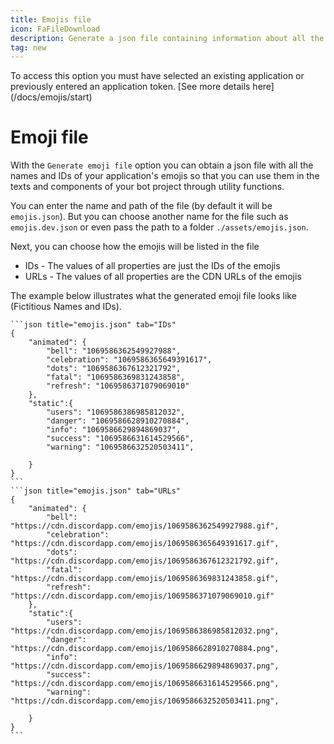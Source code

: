 ```yaml
---
title: Emojis file
icon: FaFileDownload
description: Generate a json file containing information about all the emojis in your application
tag: new
---
```


<Callout type="info">
To access this option you must have selected an existing application or previously entered an application token. [See more details here](/docs/emojis/start)
</Callout>

# Emoji file

With the `Generate emoji file` option you can obtain a json file with all the names and IDs of your application's emojis so that you can use them in the texts and components of your bot project through utility functions.

You can enter the name and path of the file (by default it will be `emojis.json`). But you can choose another name for the file such as `emojis.dev.json` or even pass the path to a folder `./assets/emojis.json`.

Next, you can choose how the emojis will be listed in the file
- IDs - The values of all properties are just the IDs of the emojis
- URLs - The values of all properties are the CDN URLs of the emojis

<Card> 
    The example below illustrates what the generated emoji file looks like (Fictitious Names and IDs).

    ```json title="emojis.json" tab="IDs"
    {
        "animated": {
            "bell": "1069586362549927988",
            "celebration": "1069586365649391617",
            "dots": "1069586367612321792",
            "fatal": "1069586369831243858",
            "refresh": "1069586371079069010"
        },
        "static":{
            "users": "1069586386985812032",
            "danger": "1069586628910270884",
            "info": "1069586629894869037",
            "success": "1069586631614529566",
            "warning": "1069586632520503411",
            
        }
    }
    ```
    ```json title="emojis.json" tab="URLs"
    {
        "animated": {
            "bell": "https://cdn.discordapp.com/emojis/1069586362549927988.gif",
            "celebration": "https://cdn.discordapp.com/emojis/1069586365649391617.gif",
            "dots": "https://cdn.discordapp.com/emojis/1069586367612321792.gif",
            "fatal": "https://cdn.discordapp.com/emojis/1069586369831243858.gif",
            "refresh": "https://cdn.discordapp.com/emojis/1069586371079069010.gif"
        },
        "static":{
            "users": "https://cdn.discordapp.com/emojis/1069586386985812032.png",
            "danger": "https://cdn.discordapp.com/emojis/1069586628910270884.png",
            "info": "https://cdn.discordapp.com/emojis/1069586629894869037.png",
            "success": "https://cdn.discordapp.com/emojis/1069586631614529566.png",
            "warning": "https://cdn.discordapp.com/emojis/1069586632520503411.png",
            
        }
    }
    ```
</Card>
